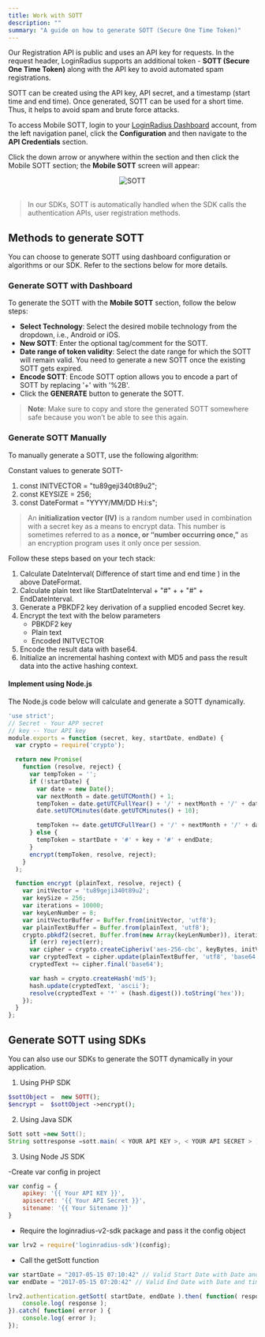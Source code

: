 ```yaml
---
title: Work with SOTT
description: ""
summary: "A guide on how to generate SOTT (Secure One Time Token)"
---
```


Our Registration API is public and uses an API key for requests. In the request header, LoginRadius supports an additional token - **SOTT (Secure One Time Token)** along with the API key to avoid automated spam registrations.

SOTT can be created using the API key, API secret, and a timestamp (start time and end time). Once generated, SOTT can be used for a short time. Thus, it helps to avoid spam and brute force attacks.

To access Mobile SOTT, login to your [LoginRadius Dashboard](https://dashboard.loginradius.com/dashboard) account, from the left navigation panel, click the **Configuration** and then navigate to the **API Credentials** section. 

Click the down arrow or anywhere within the section and then click the Mobile SOTT section; the **Mobile SOTT** screen will appear:

<div style="text-align:center">
  <img src="../assets/howto/work-with-sott/sott.png" alt="SOTT" />
</div>
<br/>

> In our SDKs, SOTT is automatically handled when the SDK calls the authentication APIs, user registration methods. 

## Methods to generate SOTT
You can choose to generate SOTT using dashboard configuration or algorithms or our SDK. Refer to the sections below for more details.

### Generate SOTT with Dashboard
To generate the SOTT with the **Mobile SOTT** section, follow the below steps:

- **Select Technology**: Select the desired mobile technology from the dropdown, i.e., Android or iOS.
- **New SOTT**: Enter the optional tag/comment for the SOTT.
- **Date range of token validity**: Select the date range for which the SOTT will remain valid. You need to generate a new SOTT once the existing SOTT gets expired.
- **Encode SOTT**: Encode SOTT option allows you to encode a part of SOTT by replacing '+' with '%2B'.
- Click the **GENERATE** button to generate the SOTT.

> **Note**: Make sure to copy and store the generated SOTT somewhere safe because you won’t be able to see this again.

### Generate SOTT Manually

To manually generate a SOTT, use the following algorithm: 

Constant values to generate SOTT-

1. const INITVECTOR = "tu89geji340t89u2";
2. const KEYSIZE = 256;
3. const DateFormat = "YYYY/MM/DD H:i:s";

> An **initialization vector (IV)** is a random number used in combination with a secret key as a means to encrypt data. This number is sometimes referred to as a **nonce, or “number occurring once,”** as an encryption program uses it only once per session.

Follow these steps based on your tech stack:

1. Calculate DateInterval( Difference of start time and end time ) in the above DateFormat.
2. Calculate plain text like StartDateInterval + "#" + + "#" + EndDateInterval.
3. Generate a PBKDF2 key derivation of a supplied encoded Secret key.
4. Encrypt the text with the below parameters
   - PBKDF2 key
   - Plain text
   - Encoded INITVECTOR
5. Encode the result data with base64.
6. Initialize an incremental hashing context with MD5 and pass the result data into the active hashing context.

#### Implement using Node.js

The Node.js code below will calculate and generate a SOTT dynamically.

```JavaScript
'use strict';
// Secret - Your APP secret 
// key -- Your API key
module.exports = function (secret, key, startDate, endDate) {
  var crypto = require('crypto');

  return new Promise(
    function (resolve, reject) {
      var tempToken = '';
      if (!startDate) {
        var date = new Date();
        var nextMonth = date.getUTCMonth() + 1;
        tempToken = date.getUTCFullYear() + '/' + nextMonth + '/' + date.getUTCDate() + ' ' + date.getUTCHours() + ':' + (date.getUTCMinutes() < 10 ? '0' + date.getUTCMinutes() : date.getUTCMinutes()) + ':' + (date.getUTCSeconds() < 10 ? '0' + date.getUTCSeconds() : date.getUTCSeconds()) + '#' + key + '#';
        date.setUTCMinutes(date.getUTCMinutes() + 10);

        tempToken += date.getUTCFullYear() + '/' + nextMonth + '/' + date.getUTCDate() + ' ' + date.getUTCHours() + ':' + (date.getUTCMinutes() < 10 ? '0' + date.getUTCMinutes() : date.getUTCMinutes()) + ':' + (date.getUTCSeconds() < 10 ? '0' + date.getUTCSeconds() : date.getUTCSeconds());
      } else {
        tempToken = startDate + '#' + key + '#' + endDate;
      }
      encrypt(tempToken, resolve, reject);
    }
  );

  function encrypt (plainText, resolve, reject) {
    var initVector = 'tu89geji340t89u2';
    var keySize = 256;
    var iterations = 10000;
    var keyLenNumber = 8;
    var initVectorBuffer = Buffer.from(initVector, 'utf8');
    var plainTextBuffer = Buffer.from(plainText, 'utf8');
    crypto.pbkdf2(secret, Buffer.from(new Array(keyLenNumber)), iterations, keySize / keyLenNumber, 'sha1', function (err, keyBytes) {
      if (err) reject(err);
      var cipher = crypto.createCipheriv('aes-256-cbc', keyBytes, initVectorBuffer);
      var cryptedText = cipher.update(plainTextBuffer, 'utf8', 'base64');
      cryptedText += cipher.final('base64');

      var hash = crypto.createHash('md5');
      hash.update(cryptedText, 'ascii');
      resolve(cryptedText + '*' + (hash.digest()).toString('hex'));
    });
  }
};
```

## Generate SOTT using SDKs

You can also use our SDKs to generate the SOTT dynamically in your application.

1. Using PHP SDK

```PHP
$sottObject =  new SOTT();
$encrypt =  $sottObject ->encrypt();
```

2. Using Java SDK

```JAVA
Sott sott =new Sott();
String sottresponse =sott.main( < YOUR API KEY >, < YOUR API SECRET > );
```
3. Using Node JS SDK

-Create var config in project

```JavaScript
var config = {
    apikey: '{{ Your API KEY }}',
    apisecret: '{{ Your API Secret }}',
    sitename: '{{ Your Sitename }}'
}
```
- Require the loginradius-v2-sdk package and pass it the config object

```Javascript
var lrv2 = require('loginradius-sdk')(config);
```

- Call the getSott function

```Javascript
var startDate = "2017-05-15 07:10:42" // Valid Start Date with Date and time
var endDate = "2017-05-15 07:20:42" // Valid End Date with Date and time

lrv2.authentication.getSott( startDate, endDate ).then( function( response ) {
    console.log( response );
}).catch( function( error ) {
    console.log( error );
});
```
